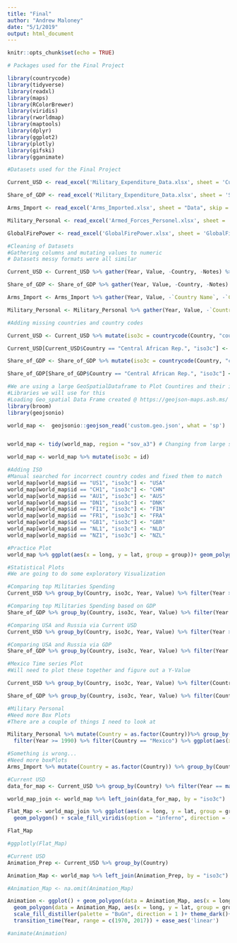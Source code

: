 ```yaml
---
title: "Final"
author: "Andrew Maloney"
date: "5/1/2019"
output: html_document
---
```


```r
knitr::opts_chunk$set(echo = TRUE)
```

```r
# Packages used for the Final Project

library(countrycode)
library(tidyverse)
library(readxl)
library(maps)
library(RColorBrewer)
library(viridis)
library(rworldmap)
library(maptools)
library(dplyr)
library(ggplot2)
library(plotly) 
library(gifski)
library(gganimate)

```


```r
#Datasets used for the Final Project

Current_USD <- read_excel('Military_Expenditure_Data.xlsx', sheet = 'Current USD') #Sipri Dataset

Share_of_GDP <- read_excel('Military_Expenditure_Data.xlsx', sheet = 'Share of GDP', skip = 5) #Sipri Dataset

Arms_Import <- read_excel('Arms_Imported.xlsx', sheet = "Data", skip = 3) #WorldBank Dataset obtained from Sipri

Military_Personal <- read_excel('Armed_Forces_Personel.xlsx', sheet = 'Data', skip = 3) #WorldBank Dataset obtained from Sipri

GlobalFirePower <- read_excel('GlobalFirePower.xlsx', sheet = 'GlobalFirePower')

```

```r
#Cleaning of Datasets 
#Gathering columns and mutating values to numeric
# Datasets messy formats were all similar

Current_USD <- Current_USD %>% gather(Year, Value, -Country, -Notes) %>% mutate(Value = as.numeric(Value), Year = as.numeric(Year)) %>% filter(!is.na(Value))

Share_of_GDP <- Share_of_GDP %>% gather(Year, Value, -Country, -Notes) %>% mutate(Value = as.numeric(Value), Year = as.numeric(Year)) %>% filter(!is.na(Value))

Arms_Import <- Arms_Import %>% gather(Year, Value, -`Country Name`, -`Country Code`) %>% mutate(Value = as.numeric(Value), Year = as.numeric(Year)) %>% rename(Country = `Country Name`, iso3c = `Country Code`) %>% filter(!is.na(Value))

Military_Personal <- Military_Personal %>% gather(Year, Value, -`Country Name`, -`Country Code`) %>% mutate(Value = as.numeric(Value), Year = as.numeric(Year)) %>% rename(Country = `Country Name`, iso3c = `Country Code`) %>% filter(!is.na(Value)) 

```

```r
#Adding missing countries and country codes 

Current_USD <- Current_USD %>% mutate(iso3c = countrycode(Country, "country.name", destination = "iso3c")) %>% mutate(iso3c = ifelse(Country == "Kosovo", "KOS", iso3c))

Current_USD[Current_USD$Country == "Central African Rep.", "iso3c"] <- "CAF"

Share_of_GDP <- Share_of_GDP %>% mutate(iso3c = countrycode(Country, "country.name", destination = "iso3c")) %>% mutate(iso3c = ifelse(Country == "Kosovo", "KOS", iso3c))

Share_of_GDP[Share_of_GDP$Country == "Central African Rep.", "iso3c"] <- "CAF" # Adding

```

```r
#We are using a large GeoSpatialDataframe to Plot Countires and their information
#Libraries we will use for this
#Loading Geo_spatial Data Frame created @ https://geojson-maps.ash.ms/
library(broom)
library(geojsonio)

world_map <-  geojsonio::geojson_read('custom.geo.json', what = 'sp')


world_map <- tidy(world_map, region = "sov_a3") # Changing from large spatial dataframe to regular data frame.

world_map <- world_map %>% mutate(iso3c = id)

#Adding ISO
#Manual searched for incorrect country codes and fixed them to match
world_map[world_map$id == "US1", "iso3c"] <- "USA"
world_map[world_map$id == "CH1", "iso3c"] <- "CHN"
world_map[world_map$id == "AU1", "iso3c"] <- "AUS"
world_map[world_map$id == "DN1", "iso3c"] <- "DNK"
world_map[world_map$id == "FI1", "iso3c"] <- "FIN"
world_map[world_map$id == "FR1", "iso3c"] <- "FRA"
world_map[world_map$id == "GB1", "iso3c"] <- "GBR"
world_map[world_map$id == "NL1", "iso3c"] <- "NLD"
world_map[world_map$id == "NZ1", "iso3c"] <- "NZL"

#Practice Plot
world_map %>% ggplot(aes(x = long, y = lat, group = group))+ geom_polygon()

```

```r
#Statistical Plots 
#We are going to do some exploratory Visualization 

#Comparing top Militaries Spending
Current_USD %>% group_by(Country, iso3c, Year, Value) %>% filter(Year >= 1990) %>% filter(Country %in% c("USA", "RUSSIAN Federation", "China, P.R.", "India", "France", "UK", "Germany", "Israel", "Pakistan", "Poland")) %>% ggplot(aes(x = Year, y = log2(Value)))+ geom_line(aes(color = Country))

#Comparing top Militaries Spending based on GDP
Share_of_GDP %>% group_by(Country, iso3c, Year, Value) %>% filter(Year >= 1990) %>% filter(Country %in% c("USA", "RUSSIAN Federation", "China, P.R.", "India", "France", "UK", "Germany", "Israel", "Pakistan", "Poland")) %>% ggplot(aes(x = Year, y = Value*100))+ geom_line(aes(color = Country))

#Comparing USA and Russia via Current USD
Current_USD %>% group_by(Country, iso3c, Year, Value) %>% filter(Year >= 1990) %>% filter(Country %in% c("USA", "Russian Federation")) %>% ggplot()+ geom_line(aes(x = Year, y = log2(Value), color = Country)) 

#Comparing USA and Russia via GDP
Share_of_GDP %>% group_by(Country, iso3c, Year, Value) %>% filter(Year >= 1990) %>% filter(Country %in% c("USA", "Russian Federation")) %>% ggplot()+ geom_line(aes(x = Year, y = Value, color = Country))

#Mexico Time series Plot
#Will need to plot these together and figure out a Y-Value

Current_USD %>% group_by(Country, iso3c, Year, Value) %>% filter(Country == "Mexico") %>% ggplot(aes(x = Year, y = Value/1000))+ geom_point()+ geom_line()

Share_of_GDP %>% group_by(Country, iso3c, Year, Value) %>% filter(Country == "Mexico") %>% ggplot(aes(x = Year, y = Value))+ geom_point()+ geom_line()

```


```r
#Military Personal
#Need more Box Plots
#There are a couple of things I need to look at

Military_Personal %>% mutate(Country = as.factor(Country))%>% group_by(Country, iso3c, Year, Value) %>%
  filter(Year >= 1990) %>% filter(Country == "Mexico") %>% ggplot(aes(x = Year, y = Value))+ geom_bar(stat = "identity")

```


```r
#Something is wrong...
#Need more boxPlots
Arms_Import %>% mutate(Country = as.factor(Country)) %>% group_by(Country, Year, Value) %>% filter(Country %in% c("USA", "RUSSIAN Federation", "China, P.R.", "India", "France", "UK", "Germany", "Israel", "Pakistan", "Poland")) %>% filter(Year == 2017) %>% ggplot(aes(x = Country, y = Value))+ geom_bar(stat = "identity")

```


```r
#Current USD
data_for_map <- Current_USD %>% group_by(Country) %>% filter(Year == max(Year))

world_map_join <- world_map %>% left_join(data_for_map, by = "iso3c")

Flat_Map <- world_map_join %>% ggplot(aes(x = long, y = lat, group = group, fill = log(Value)))+
  geom_polygon() + scale_fill_viridis(option = "inferno", direction = -1)

Flat_Map

#ggplotly(Flat_Map)

```


```r
#Current USD
Animation_Prep <- Current_USD %>% group_by(Country)

Animation_Map <- world_map %>% left_join(Animation_Prep, by = "iso3c")

#Animation_Map <- na.omit(Animation_Map)

Animation <- ggplot() + geom_polygon(data = Animation_Map, aes(x = long, y = lat, group = group))+
  geom_polygon(data = Animation_Map, aes(x = long, y = lat, group = group, fill = log(Value)))+ 
  scale_fill_distiller(palette = "BuGn", direction = 1 )+ theme_dark()+
  transition_time(Year, range = c(1970, 2017)) + ease_aes('linear') 

#animate(Animation) 

```

